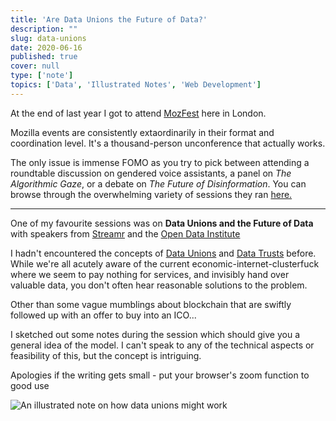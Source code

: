 ```yaml
---
title: 'Are Data Unions the Future of Data?'
description: ""
slug: data-unions
date: 2020-06-16
published: true
cover: null
type: ['note']
topics: ['Data', 'Illustrated Notes', 'Web Development']
---
```


At the end of last year I got to attend <a href="https://medium.com/mozilla-festival/tagged/mozfest2019">MozFest</a> here in London.

Mozilla events are consistently extaordinarily in their format and coordination level. It's a  thousand-person unconference that actually works.

The only issue is immense FOMO as you try to pick between attending a roundtable discussion on gendered voice assistants, a panel on _The Algorithmic Gaze_, or a debate on  _The Future of Disinformation_. You can browse through the overwhelming variety of sessions they ran <a href="https://public.zenkit.com/c/2RH604FcHf/schedule?v=LK9b3laIX&hide=workspaceLists">here.</a>

---

One of my favourite sessions was on **Data Unions and the Future of Data** with speakers from <a href="https://streamr.network/">Streamr</a> and the <a href="https://theodi.org/">Open Data Institute</a>

<p>I hadn't encountered the concepts of <a href="https://medium.com/streamrblog/what-are-data-unions-how-do-they-work-which-ones-can-i-use-887e67fb7716">Data Unions</a> and <a href="https://medium.com/@anoukruhaak/data-trusts-why-what-and-how-a8b53b53d34">Data Trusts</a> before. While we're all acutely aware of the current economic-internet-clusterfuck where we seem to pay nothing for services, and invisibly hand over valuable data, you don't often hear reasonable solutions to the problem.</p>

<p>Other than some vague mumblings about blockchain that are swiftly followed up with an offer to buy into an ICO...</p>

<p>I sketched out some notes during the session which should give you a general idea of the model. I can't speak to any of the technical aspects or feasibility of this, but the concept is intriguing.</p>

<Subtext>Apologies if the writing gets small - put your browser's zoom function to good use</Subtext>

<Image alt="An illustrated note on how data unions might work" src="https://res.cloudinary.com/dg3gyk0gu/image/upload/c_scale,w_1000/v1592296979/maggieappleton.com/notes/MozFest_DataUnion.png" />